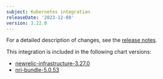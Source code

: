 ```yaml
---
subject: Kubernetes integration
releaseDate: '2023-12-08'
version: 3.22.0
---
```


For a detailed description of changes, see the [release notes](https://github.com/newrelic/nri-kubernetes/releases/tag/v3.22.0).

This integration is included in the following chart versions:
* [newrelic-infrastructure-3.27.0](https://github.com/newrelic/nri-kubernetes/releases/tag/newrelic-infrastructure-3.27.0)
* [nri-bundle-5.0.53](https://github.com/newrelic/helm-charts/releases/tag/nri-bundle-5.0.53)
